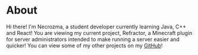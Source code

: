 # About

Hi there! I'm Necrozma, a student developer currently learning Java, C++ and React! You are viewing my current project, Refractor, a Minecraft plugin for server administrators intended to make running a server easier and quicker! You can view some of my other projects on my [GitHub](https://github.com/thebozzz34)!
